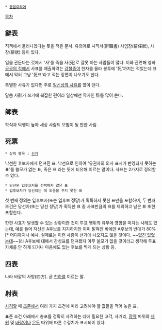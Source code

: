  * [[동음이의어]]

[[목차]]
== 辭表 ==
직책에서 물러나겠다는 뜻을 적은 문서. 유의어로 사직서(辭職書) 사임장(辭任狀), 사장(辭狀) 등이 있다.

일을 관둔다는 것에서 '사'를 죽을 사(死)로 잘못 아는 사람들이 많다. 이와 관련해 영화 [[공공의 적]]에서 사표를 제출하려는 [[강철중]]이 한자를 몰라 봉투에 '死'까지는 적었는데 표에서 막혀 그냥 '死표'라고 적는 장면이 나오기도 한다.

특별한 사유가 없다면 주로 [[일신상의 사유]]를 많이 댄다.

말씀 사辭가 쓰기에 복잡한 편이라 일상에선 약자인 辞를 많이 쓴다.

== 師表 ==
학식과 덕행이 높아 세상 사람의 모범이 될 만한 사람. 

== 死票 ==
 * 상위 항목 : [[선거]]
낙선한 후보자에게 던져진 표. 낙선으로 인하여 '유권자의 의사 표시가 반영되지 못하는 표'를 쓸모가 없는 표, 죽은 표 라는 뜻에 비유해 이르는 말이다. 사표는 2가지로 정의할 수 있다.
 * 당선된 입후보자를 선택하지 않은 표
 * 입후보자가 당선되는 데 도움을 주지 못한 표
첫 번째 정의는 입후보자(또는 입후보 정당)가 획득하지 못한 표만을 포함하며, 두 번째 조건은 당선자(또는 당선 정당)가 획득한 표 중 사표만큼의 표를 제외하고 남은 표 또한 포함한다.

한편 사표가 발생할 수 있는 상황이란 것이 투표 행위의 유무에 영향을 미치는 사례도 있는데, 예를 들어 자신은 A후보를 지지하지만 이미 밝혀진 바에만 A후보의 반대가 80%[* 어디까지나 예시. 실제로는 이런 사람이 선거에 나오지도 않을 것이다. ~~[[허경영|있긴 있었는데]]~~]라 A후보에 대해서 찬성표를 던져봤자 아무 쓸모가 없을 것이라고 생각해 투표 자체를 안 하게 되거나 마음에도 없는 후보를 찍게 되는 상황 등.

== 四表 ==
나라 바깥의 사방(四方). 곧 [[천하]]를 이르는 말. 

== 射表 ==
[[사격]]할 때 [[조준]]에서 여러 가지 조건에 따라 고려해야 할 값들을 적어 놓은 표. 

표준 조건 아래에서 총포를 정확히 사격하는 데에 필요한 고각, 사거리, [[장약]] 따위의 [[제원]] 및 [[바람]]이나 [[온도]] 따위에 따른 수정치가 표시되어 있다.
